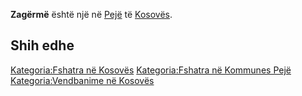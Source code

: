 {{Fshat në 
 | Emri                = Zagërmë
 | EmriAlt                = 
 | NAME_SHORT_FORM=      
 | NAME_GENERIC=      
 | NAME_SORT_NAME_RO=      ZAGERME
 | FULL_NAME_RO = Zagërmë
 | FULL_NAME_ND_RO=Zagerme
 | SORT_NAME_RG=ZAGERME
 | FULL_NAME_RG=Zagërmë
 | FULL_NAME_ND_RG=Zagerme
 | SRP_NAME_SHORT_FORM=      
 | SRP_NAME_GENERIC=      
 | SRP_NAME_SORT_NAME_RO=      
 | SRP_FULL_NAME_RO = 
 | SRP_FULL_NAME_ND_RO=
 | SRP_SORT_NAME_RG=
 | SRP_FULL_NAME_RG=
 | SRP_FULL_NAME_ND_RG=
 | Emri (Rasa dhanore) = 
 | Figura              = 
 | Shteti              = Kosovo
 | Komuna              = Pejë
 | Kodi postar         = 
 | Sipërfaqja          = 

 | Popullsia           = 

 | Regj. i popullsisë  = 
 | Dend. e popullsisë  = 
 | Faqja zyrtare       = 
 <!--- Koordinatat ----> 
 | Gjerësia            = 42.615833
 | Gjatësia            = 20.283889
 | Lartësia            = 
}}
'''Zagërmë''' është një [[]] në [[Pejë]] të [[Kosovës]].

<!-- == Gjeografia == -->
<!-- == Historia == -->
<!-- == Demografia == -->
== Shih edhe ==
{{Komuna Pejë}}
{{Kosovo-Administrata-Cung}}

[[Kategoria:Fshatra në Kosovës]]
[[Kategoria:Fshatra në Kommunes Pejë]]
[[Kategoria:Vendbanime në Kosovës]]